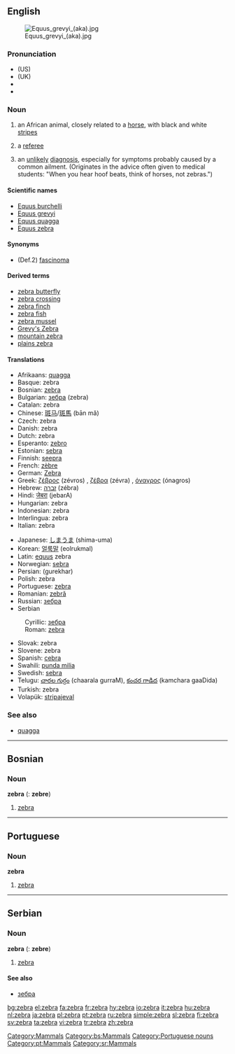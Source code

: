 {{see|Zebra}}
{{wikipedia}}
==English==
[[Image:Equus grevyi (aka).jpg|thumb]]
===Pronunciation===
* (US) {{IPA|/ˈziːbrə/}}
* (UK) {{IPA|/ˈzɛbrə/}}
*{{audio|en-us-zebra.ogg|Audio (US)}}
*{{audio|en-uk-zebra.ogg|Audio (UK)}}

===Noun===
{{en-noun}}

# an African animal, closely related to a [[horse]], with black and white [[stripe]]s
# {{cattag|sports|slang}} a [[referee]]
# {{cattag|medical|slang}} an [[unlikely]] [[diagnosis]], especially for symptoms probably caused by a common ailment. (Originates in the advice often given to medical students: "When you hear hoof beats, think of horses, not zebras.")

====Scientific names====
*[[Equus burchelli]]
*[[Equus grevyi]]
*[[Equus quagga]]
*[[Equus zebra]]

====Synonyms====
*(Def.2) [[fascinoma]]

====Derived terms====
*[[zebra butterfly]]
*[[zebra crossing]]
*[[zebra finch]]
*[[zebra fish]]
*[[zebra mussel]]
*[[Grevy's Zebra]]
*[[mountain zebra]]
*[[plains zebra]]

====Translations====
{{top}}
*Afrikaans: [[quagga]]
*Basque: zebra
*Bosnian: [[#Bosnian|zebra]] {{f}}
*Bulgarian: [[зебра]] (zebra) {{f}}
*Catalan: zebra {{f}}
*Chinese: [[斑马]]/[[斑馬]] (bān mǎ)
*Czech: zebra {{f}}
*Danish: zebra
*Dutch: zebra {{m}}
*Esperanto: [[zebro]]
*Estonian: [[sebra]]
*Finnish: [[seepra]]
*French: [[zèbre]] {{m}}
*German: [[Zebra]] {{n}} 
*Greek: [[ζέβρος]] (zévros) {{m}}, [[ζέβρα]] (zévra) {{f}}, [[όναγρος]] (ónagros) {{m}}
*Hebrew: [[זברה]] (zébra) {{f}}
*Hindi: [[जेबरा]] (jebarA)
*Hungarian: zebra
*Indonesian: zebra
*Interlingua: zebra
*Italian: zebra
{{mid}}
*Japanese: [[しまうま]] (shima-uma)
*Korean: [[얼룩말]] (eolrukmal)
*Latin: [[equus]] zebra
*Norwegian: [[sebra]] {{m}}
*Persian: {{FAchar|[[گورخر]]}} (gurekhar)
*Polish: zebra {{f}}
*Portuguese: [[#Portuguese|zebra]] {{f}}
*Romanian: [[zebră]] {{f}}
*Russian: [[зебра#Russian|зебра]]
*Serbian
:Cyrillic: [[зебра#Serbian|зебра]] {{f}}
:Roman: [[#Serbian|zebra]] {{f}}
*Slovak: zebra {{f}}
*Slovene: zebra {{f}}
*Spanish: [[cebra]] {{f}}
*Swahili: [[punda milia]]
*Swedish: [[sebra]] {{c}}
*Telugu: [[చారల గుర్రం]] (chaarala gurraM), [[కంచర గాడిద]] (kamchara gaaDida)
*Turkish: zebra
*Volapük: [[stripajeval]]
{{bottom}}

===See also===
*[[quagga]]

[[Category:Mammals]]


----
==Bosnian==

===Noun===
'''zebra''' {{f}} ({{p}}: '''zebre''')
#[[zebra#English|zebra]]
[[Category:bs:Mammals]]


----
==Portuguese==
===Noun===
'''zebra''' {{f}}
# [[zebra#English|zebra]]

[[Category:Portuguese nouns]]
[[Category:pt:Mammals]]

----

==Serbian==

===Noun===
'''zebra''' {{f}} ({{p}}: '''zebre''')
#[[zebra#English|zebra]]
====See also====
*[[зебра#Serbian|зебра]]
[[Category:sr:Mammals]]

[[bg:zebra]]
[[el:zebra]]
[[fa:zebra]]
[[fr:zebra]]
[[hy:zebra]]
[[io:zebra]]
[[it:zebra]]
[[hu:zebra]]
[[nl:zebra]]
[[ja:zebra]]
[[pl:zebra]]
[[pt:zebra]]
[[ru:zebra]]
[[simple:zebra]]
[[sl:zebra]]
[[fi:zebra]]
[[sv:zebra]]
[[ta:zebra]]
[[vi:zebra]]
[[tr:zebra]]
[[zh:zebra]]
